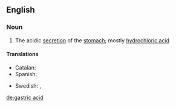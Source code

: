 ==English==
{{wikipedia}}

===Noun===
{{en-noun|sg=[[gastric]] [[acid]]|-}}

# {{biochemistry}} The acidic [[secretion]] of the [[stomach]]; mostly [[hydrochloric acid]]

====Translations====
{{trans-top|acidic secretion of the stomach}}
* Catalan: {{t|ca|àcid gàstric|m}}
* Spanish: {{t|es|ácido gástrico|m}}
{{trans-mid}}
* Swedish: {{t|sv|magsyra|c}}, {{t|sv|magsaft|c}}
{{trans-bottom}}

[[de:gastric acid]]